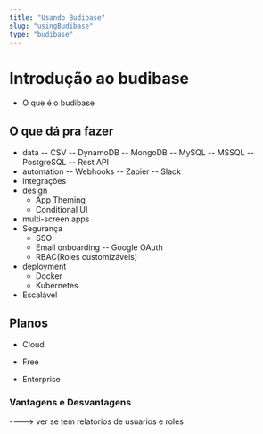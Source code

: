```yaml
---
title: "Usando Budibase"
slug: "usingBudibase"
type: "budibase"
---
```


# Introdução ao budibase
- O que é o budibase

## O que dá pra fazer
- data
    -- CSV
    -- DynamoDB
    -- MongoDB
    -- MySQL
    -- MSSQL
    -- PostgreSQL
    -- Rest API
- automation
    -- Webhooks
    -- Zapier
    -- Slack
- integrações
- design
    - App Theming
    - Conditional UI
- multi-screen apps
- Segurança
    - SSO
    - Email onboarding
        -- Google OAuth
    - RBAC(Roles customizáveis)
- deployment
    - Docker
    - Kubernetes
- Escalável

## Planos
- Cloud

- Free

- Enterprise

### Vantagens e Desvantagens

----> ver se tem relatorios de usuarios e roles